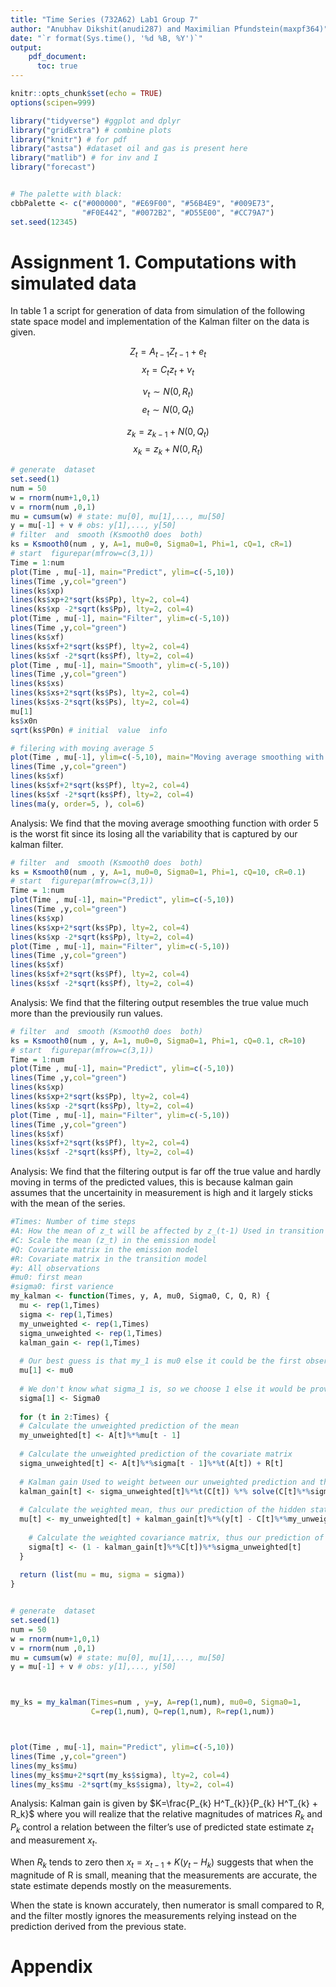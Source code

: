 ```yaml
---
title: "Time Series (732A62) Lab1 Group 7"
author: "Anubhav Dikshit(anudi287) and Maximilian Pfundstein(maxpf364)"
date: "`r format(Sys.time(), '%d %B, %Y')`"
output: 
    pdf_document:
      toc: true
---
```


```r
knitr::opts_chunk$set(echo = TRUE)
options(scipen=999)

library("tidyverse") #ggplot and dplyr 
library("gridExtra") # combine plots
library("knitr") # for pdf
library("astsa") #dataset oil and gas is present here
library("matlib") # for inv and I
library("forecast")


# The palette with black:
cbbPalette <- c("#000000", "#E69F00", "#56B4E9", "#009E73", 
                "#F0E442", "#0072B2", "#D55E00", "#CC79A7")
set.seed(12345)
```

\newpage

# Assignment 1. Computations with simulated data

In table 1 a script for generation of data from simulation of the following state space model and implementation of the Kalman filter on the data is given.


$$ Z_t =  A_{t-1} Z_{t-1} + e_t$$
$$x_t = C_t z_t + \nu_t$$

$$\nu_t \sim N(0,R_t)$$
$$e_t \sim N(0,Q_t)$$

\fbox{\begin{minipage}{46.7em}
a) Write down the expression for the state space model that is being simulated.
\end{minipage}}

$$ z_k = z_{k-1} + N(0,Q_t)$$
$$x_k = z_{k} + N(0, R_t)$$



\fbox{\begin{minipage}{46.7em}
b) Run this script and compare the filtering results with a moving average smoother of order 5.
\end{minipage}}

```r

# generate  dataset
set.seed(1)
num = 50
w = rnorm(num+1,0,1)
v = rnorm(num ,0,1)
mu = cumsum(w) # state: mu[0], mu[1],..., mu[50]
y = mu[-1] + v # obs: y[1],..., y[50]
# filter  and  smooth (Ksmooth0 does  both)
ks = Ksmooth0(num , y, A=1, mu0=0, Sigma0=1, Phi=1, cQ=1, cR=1)
# start  figurepar(mfrow=c(3,1))
Time = 1:num
plot(Time , mu[-1], main="Predict", ylim=c(-5,10))
lines(Time ,y,col="green")
lines(ks$xp)
lines(ks$xp+2*sqrt(ks$Pp), lty=2, col=4)
lines(ks$xp -2*sqrt(ks$Pp), lty=2, col=4)
plot(Time , mu[-1], main="Filter", ylim=c(-5,10))
lines(Time ,y,col="green")
lines(ks$xf)
lines(ks$xf+2*sqrt(ks$Pf), lty=2, col=4)
lines(ks$xf -2*sqrt(ks$Pf), lty=2, col=4)
plot(Time , mu[-1], main="Smooth", ylim=c(-5,10))
lines(Time ,y,col="green")
lines(ks$xs)
lines(ks$xs+2*sqrt(ks$Ps), lty=2, col=4)
lines(ks$xs-2*sqrt(ks$Ps), lty=2, col=4)
mu[1]
ks$x0n
sqrt(ks$P0n) # initial  value  info

# filering with moving average 5
plot(Time , mu[-1], ylim=c(-5,10), main="Moving average smoothing with order 5")
lines(Time ,y,col="green")
lines(ks$xf)
lines(ks$xf+2*sqrt(ks$Pf), lty=2, col=4)
lines(ks$xf -2*sqrt(ks$Pf), lty=2, col=4)
lines(ma(y, order=5, ), col=6)

```

Analysis: We find that the moving average smoothing function with order 5 is the worst fit since its losing all the variability that is captured by our kalman filter.

\fbox{\begin{minipage}{46.7em}
c) Also, compare the filtering outcome when R in the filter is 10 times smaller than its actual value, while Q in the filter is 10 times larger than its actual value. How does the filtering outcome varies?
\end{minipage}}

```r

# filter  and  smooth (Ksmooth0 does  both)
ks = Ksmooth0(num , y, A=1, mu0=0, Sigma0=1, Phi=1, cQ=10, cR=0.1)
# start  figurepar(mfrow=c(3,1))
Time = 1:num
plot(Time , mu[-1], main="Predict", ylim=c(-5,10))
lines(Time ,y,col="green")
lines(ks$xp)
lines(ks$xp+2*sqrt(ks$Pp), lty=2, col=4)
lines(ks$xp -2*sqrt(ks$Pp), lty=2, col=4)
plot(Time , mu[-1], main="Filter", ylim=c(-5,10))
lines(Time ,y,col="green")
lines(ks$xf)
lines(ks$xf+2*sqrt(ks$Pf), lty=2, col=4)
lines(ks$xf -2*sqrt(ks$Pf), lty=2, col=4)
```

Analysis: We find that the filtering output resembles the true value much more than the previousily run values.

\fbox{\begin{minipage}{46.7em}
d) Now compare the filtering outcome when R in the filter is 10 times larger than its actual value, while Q in the filter is 10 times smaller than its actual value. How does the filtering outcome varies?
\end{minipage}}

```r
# filter  and  smooth (Ksmooth0 does  both)
ks = Ksmooth0(num , y, A=1, mu0=0, Sigma0=1, Phi=1, cQ=0.1, cR=10)
# start  figurepar(mfrow=c(3,1))
Time = 1:num
plot(Time , mu[-1], main="Predict", ylim=c(-5,10))
lines(Time ,y,col="green")
lines(ks$xp)
lines(ks$xp+2*sqrt(ks$Pp), lty=2, col=4)
lines(ks$xp -2*sqrt(ks$Pp), lty=2, col=4)
plot(Time , mu[-1], main="Filter", ylim=c(-5,10))
lines(Time ,y,col="green")
lines(ks$xf)
lines(ks$xf+2*sqrt(ks$Pf), lty=2, col=4)
lines(ks$xf -2*sqrt(ks$Pf), lty=2, col=4)
```

Analysis: We find that the filtering output is far off the true value and hardly moving in terms of the predicted values, this is because kalman gain assumes that the uncertainity in measurement is high and it largely sticks with the mean of the series.

\fbox{\begin{minipage}{46.7em}
e) Implement your own Kalman filter and replace ksmooth0 function with your script.
\end{minipage}}

```r
#Times: Number of time steps
#A: How the mean of z_t will be affected by z_(t-1) Used in transition model
#C: Scale the mean (z_t) in the emission model
#Q: Covariate matrix in the emission model
#R: Covariate matrix in the transition model 
#y: All observations
#mu0: first mean
#sigma0: first varience
my_kalman <- function(Times, y, A, mu0, Sigma0, C, Q, R) {
  mu <- rep(1,Times)
  sigma <- rep(1,Times)
  my_unweighted <- rep(1,Times)
  sigma_unweighted <- rep(1,Times)
  kalman_gain <- rep(1,Times)
  
  # Our best guess is that my_1 is mu0 else it could be the first observation
  mu[1] <- mu0
  
  # We don't know what sigma_1 is, so we choose 1 else it would be provided
  sigma[1] <- Sigma0
  
  for (t in 2:Times) {
  # Calculate the unweighted prediction of the mean
  my_unweighted[t] <- A[t]%*%mu[t - 1]
    
  # Calculate the unweighted prediction of the covariate matrix
  sigma_unweighted[t] <- A[t]%*%sigma[t - 1]%*%t(A[t]) + R[t]
    
  # Kalman gain Used to weight between our unweighted prediction and the obs
  kalman_gain[t] <- sigma_unweighted[t]%*%t(C[t]) %*% solve(C[t]%*%sigma_unweighted[t]%*%t(C[t] + Q[t]))
  
  # Calculate the weighted mean, thus our prediction of the hidden state
  mu[t] <- my_unweighted[t] + kalman_gain[t]%*%(y[t] - C[t]%*%my_unweighted[t])
    
    # Calculate the weighted covariance matrix, thus our prediction of the predition error
    sigma[t] <- (1 - kalman_gain[t]%*%C[t])%*%sigma_unweighted[t]
  }
  
  return (list(mu = mu, sigma = sigma))
}


# generate  dataset
set.seed(1)
num = 50
w = rnorm(num+1,0,1)
v = rnorm(num ,0,1)
mu = cumsum(w) # state: mu[0], mu[1],..., mu[50]
y = mu[-1] + v # obs: y[1],..., y[50]



my_ks = my_kalman(Times=num , y=y, A=rep(1,num), mu0=0, Sigma0=1, 
                  C=rep(1,num), Q=rep(1,num), R=rep(1,num))



plot(Time , mu[-1], main="Predict", ylim=c(-5,10))
lines(Time ,y,col="green")
lines(my_ks$mu)
lines(my_ks$mu+2*sqrt(my_ks$sigma), lty=2, col=4)
lines(my_ks$mu -2*sqrt(my_ks$sigma), lty=2, col=4)


```

\fbox{\begin{minipage}{46.7em}
f) How do you interpret the Kalman gain?
\end{minipage}}

Analysis: Kalman gain is given by $K=\frac{P_{k} H^T_{k}}{P_{k} H^T_{k} + R_k}$ where you will realize that the relative magnitudes of matrices $R_k$ and $P_k$ control a relation between the filter's use of predicted state estimate $z_t$ and measurement $x_t$.

When $R_k$ tends to zero then $x_t = x_{t-1} + K (y_t - H_k)$ suggests that when the magnitude of R is small, meaning that the measurements are accurate, the state estimate depends mostly on the measurements.

When the state is known accurately, then numerator is small compared to R, and the filter mostly ignores the measurements relying instead on the prediction derived from the previous state.

# Appendix

```r
```

